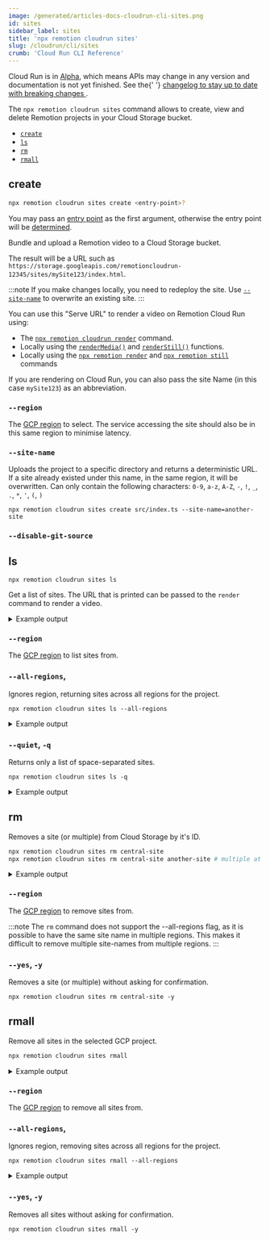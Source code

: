 ```yaml
---
image: /generated/articles-docs-cloudrun-cli-sites.png
id: sites
sidebar_label: sites
title: 'npx remotion cloudrun sites'
slug: /cloudrun/cli/sites
crumb: 'Cloud Run CLI Reference'
---
```


<ExperimentalBadge>
  <p>
    Cloud Run is in <a href="/docs/cloudrun-alpha">Alpha</a>, which means APIs
    may change in any version and documentation is not yet finished. See the{' '}
    <a href="https://remotion.dev/changelog">
      changelog to stay up to date with breaking changes
    </a>
    .
  </p>
</ExperimentalBadge>

The `npx remotion cloudrun sites` command allows to create, view and delete Remotion projects in your Cloud Storage bucket.

- [`create`](#create)
- [`ls`](#ls)
- [`rm`](#rm)
- [`rmall`](#rmall)

## create

```bash
npx remotion cloudrun sites create <entry-point>?
```

You may pass an [entry point](/docs/terminology/entry-point) as the first argument, otherwise the entry point will be [determined](/docs/terminology/entry-point#which-entry-point-is-being-used).

Bundle and upload a Remotion video to a Cloud Storage bucket.

The result will be a URL such as `https://storage.googleapis.com/remotioncloudrun-12345/sites/mySite123/index.html`.

:::note
If you make changes locally, you need to redeploy the site. Use [`--site-name`](#--site-name) to overwrite an existing site.
:::

You can use this "Serve URL" to render a video on Remotion Cloud Run using:

- The [`npx remotion cloudrun render`](/docs/cloudrun/cli/render) command.
- Locally using the [`renderMedia()`](/docs/renderer/render-media) and [`renderStill()`](/docs/renderer/render-still) functions.
- Locally using the [`npx remotion render`](/docs/cli) and [`npx remotion still`](/docs/cli) commands

If you are rendering on Cloud Run, you can also pass the site Name (in this case `mySite123`) as an abbreviation.

### `--region`

The [GCP region](/docs/cloudrun/region-selection) to select. The service accessing the site should also be in this same region to minimise latency.

### `--site-name`

Uploads the project to a specific directory and returns a deterministic URL. If a site already existed under this name, in the same region, it will be overwritten. Can only contain the following characters: `0-9`, `a-z`, `A-Z`, `-`, `!`, `_`, `.`, `*`, `'`, `(`, `)`

```
npx remotion cloudrun sites create src/index.ts --site-name=another-site
```

### `--disable-git-source`<AvailableFrom v="4.0.182" />

<Options id="disable-git-source" />

## ls

```
npx remotion cloudrun sites ls
```

Get a list of sites. The URL that is printed can be passed to the `render` command to render a video.

<details>
  <summary>Example output</summary>
  <pre>
    2 sites in us-east1, in the remotion-example project.
    <br />
    <br />
    Site: another-site
    <br />
    Bucket: remotioncloudrun-12345
    <br />
    Region: us-east1
    <br />
    Serve Url: https://storage.googleapis.com/remotioncloudrun-12345/sites/another-site/index.html
    <br />
    <br />
    Site: test-site
    <br />
    Bucket: remotioncloudrun-12345
    <br />
    Region: us-east1
    <br />
    Serve Url:
    https://storage.googleapis.com/remotioncloudrun-12345/sites/test-site/index.html
    <br />
  </pre>
</details>

### `--region`

The [GCP region](/docs/cloudrun/region-selection) to list sites from.

### `--all-regions`,

Ignores region, returning sites across all regions for the project.

```
npx remotion cloudrun sites ls --all-regions
```

<details>
  <summary>Example output</summary>
  <pre>
    3 sites in all regions, in the remotion-example project.
    <br />
    <br />
    Site: another-site
    <br />
    Bucket: remotioncloudrun-12345
    <br />
    Region: us-east1
    <br />
    Serve Url: https://storage.googleapis.com/remotioncloudrun-12345/sites/another-site/index.html
    <br />
    <br />
    Site: test-site
    <br />
    Bucket: remotioncloudrun-12345
    <br />
    Region: us-east1
    <br />
    Serve Url:
    https://storage.googleapis.com/remotioncloudrun-12345/sites/test-site/index.html
    <br />
    <br />
    Site: central-site
    <br />
    Bucket: remotioncloudrun-abcdefgh
    <br />
    Region: us-central1
    <br />
    Serve Url: https://storage.googleapis.com/remotioncloudrun-abcdefgh/sites/central-site/index.html
  </pre>
</details>

### `--quiet`, `-q`

Returns only a list of space-separated sites.

```
npx remotion cloudrun sites ls -q
```

<details>
  <summary>Example output</summary>
  <pre>
    another-site test-site central-site
    <br />
  </pre>
</details>

## rm

Removes a site (or multiple) from Cloud Storage by it's ID.

```bash
npx remotion cloudrun sites rm central-site
npx remotion cloudrun sites rm central-site another-site # multiple at once
```

<details>
  <summary>Example output</summary>
  <pre>
    Site: central-site
    <br />
    Bucket: remotioncloudrun-abcdefgh
    <br />
    Region: us-central1
    <br />
    Serve Url:
    https://storage.googleapis.com/remotioncloudrun-abcdefgh/sites/central-site/index.html
    <br />
    <br />
    Delete? (Y/n) Y<br />
    Deleted site central-site from bucket remotioncloudrun-abcdefgh.
    <br />
  </pre>
</details>

### `--region`

The [GCP region](/docs/cloudrun/region-selection) to remove sites from.

:::note
The `rm` command does not support the --all-regions flag, as it is possible to have the same site name in multiple regions. This makes it difficult to remove multiple site-names from multiple regions.
:::

### `--yes`, `-y`

Removes a site (or multiple) without asking for confirmation.

```
npx remotion cloudrun sites rm central-site -y
```

## rmall

Remove all sites in the selected GCP project.

```bash
npx remotion cloudrun sites rmall
```

<details>
  <summary>Example output</summary>
  <pre>
    Retrieving sites in us-east1.
    <br />
    <br />
    Site: another-site
    <br />
    Bucket: remotioncloudrun-12345
    <br />
    Region: us-east1
    <br />
    Serve Url: https://storage.googleapis.com/remotioncloudrun-12345/sites/another-site/index.html
    <br />
    <br />
    Delete? (Y/n) n<br />
    Skipping site - another-site.
    <br />
    <br />
    <br />
    Site: test-site
    <br />
    Bucket: remotioncloudrun-12345
    <br />
    Region: us-east1
    <br />
    Serve Url: https://storage.googleapis.com/remotioncloudrun-12345/sites/test-site/index.html
    <br />
    <br />
    Delete? (Y/n) n<br />
    Skipping site - test-site.
  </pre>
</details>

### `--region`

The [GCP region](/docs/cloudrun/region-selection) to remove all sites from.

### `--all-regions`,

Ignores region, removing sites across all regions for the project.

```
npx remotion cloudrun sites rmall --all-regions
```

<details>
  <summary>Example output</summary>
  <pre>
    Retrieving sites in all regions.
    <br />
    <br />
    Site: another-site
    <br />
    Bucket: remotioncloudrun-12345
    <br />
    Region: us-east1
    <br />
    Serve Url: https://storage.googleapis.com/remotioncloudrun-12345/sites/another-site/index.html
    <br />
    <br />
    Delete? (Y/n) n<br />
    Skipping site - another-site.
    <br />
    <br />
    <br />
    Site: test-site
    <br />
    Bucket: remotioncloudrun-12345
    <br />
    Region: us-east1
    <br />
    Serve Url: https://storage.googleapis.com/remotioncloudrun-12345/sites/test-site/index.html
    <br />
    <br />
    Delete? (Y/n) n<br />
    Skipping site - test-site.
    <br />
    <br />
    <br />
    Site: central-site
    <br />
    Bucket: remotioncloudrun-abcdefgh
    <br />
    Region: us-central1
    <br />
    Serve Url: https://storage.googleapis.com/remotioncloudrun-abcdefgh/sites/central-site/index.html
    <br />
    <br />
    Delete? (Y/n) n<br />
    Skipping site - central-site.
  </pre>
</details>

### `--yes`, `-y`

Removes all sites without asking for confirmation.

```
npx remotion cloudrun sites rmall -y
```
